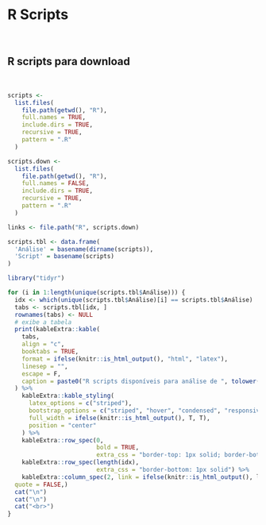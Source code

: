 # **R Scripts** {#scripts}

<br>

## R scripts para download {#lista-scripts}

<br>

```r
scripts <-
  list.files(
    file.path(getwd(), "R"),
    full.names = TRUE,
    include.dirs = TRUE,
    recursive = TRUE,
    pattern = ".R"
  )

scripts.down <-
  list.files(
    file.path(getwd(), "R"),
    full.names = FALSE,
    include.dirs = TRUE,
    recursive = TRUE,
    pattern = ".R"
  )

links <- file.path("R", scripts.down)

scripts.tbl <- data.frame(
  'Análise' = basename(dirname(scripts)),
  'Script' = basename(scripts)
)
```

```r

library("tidyr")

for (i in 1:length(unique(scripts.tbl$Análise))) {
  idx <- which(unique(scripts.tbl$Análise)[i] == scripts.tbl$Análise)
  tabs <- scripts.tbl[idx, ]
  rownames(tabs) <- NULL
  # exibe a tabela
  print(kableExtra::kable(
    tabs,
    align = "c",
    booktabs = TRUE,
    format = ifelse(knitr::is_html_output(), "html", "latex"),
    linesep = "",
    escape = F,
    caption = paste0("R scripts disponíveis para análise de ", tolower(unique(scripts.tbl$Análise)[i]))
  ) %>%
    kableExtra::kable_styling(
      latex_options = c("striped"),
      bootstrap_options = c("striped", "hover", "condensed", "responsive"),
      full_width = ifelse(knitr::is_html_output(), T, T),
      position = "center"
    ) %>%
    kableExtra::row_spec(0,
                         bold = TRUE,
                         extra_css = "border-top: 1px solid; border-bottom: 1px solid") %>%
    kableExtra::row_spec(length(idx),
                         extra_css = "border-bottom: 1px solid") %>%
    kableExtra::column_spec(2, link = ifelse(knitr::is_html_output(), links[idx], NA)),
  quote = FALSE,)
  cat("\n")
  cat("\n")
  cat("<br>")
}
```
